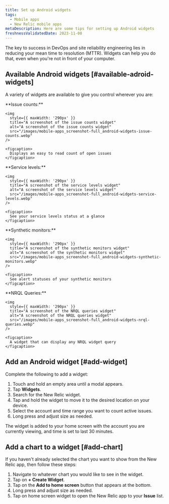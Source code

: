 ```yaml
---
title: Set up Android widgets
tags:
  - Mobile apps
  - New Relic mobile apps
metaDescription: Here are some tips for setting up Android widgets
freshnessValidatedDate: 2023-11-08
---
```


The key to success in DevOps and site reliability engineering lies in reducing your mean time to resolution (MTTR). Widgets can help you do that, even when you're not in front of your computer.

## Available Android widgets [#available-adroid-widgets]

A variety of widgets are available to give you control wherever you are:

<SideBySide>
  <Side>
    <DNT>
      **Issue counts:**
    </DNT>

    <img
      style={{ maxWidth: '290px' }}
      title="A screenshot of the issue counts widget"
      alt="A screenshot of the issue counts widget"
      src="/images/mobile-apps_screenshot-full_android-widgets-issue-counts.webp"
    />

    <figcaption>
      Displays an easy to read count of open issues
    </figcaption>
  </Side>

  <Side>
    <DNT>
      **Service levels:**
    </DNT>

    <img
      style={{ maxWidth: '290px' }}
      title="A screenshot of the service levels widget"
      alt="A screenshot of the service levels widget"
      src="/images/mobile-apps_screenshot-full_android-widgets-service-levels.webp"
    />

    <figcaption>
      See your service levels status at a glance
    </figcaption>
  </Side>

  <Side>
    <DNT>
      **Synthetic monitors:**
    </DNT>

    <img
      style={{ maxWidth: '290px' }}
      title="A screenshot of the synthetic monitors widget"
      alt="A screenshot of the synthetic monitors widget"
      src="/images/mobile-apps_screenshot-full_android-widgets-synthetic-monitors.webp"
    />

    <figcaption>
      See alert statuses of your synthetic monitors
    </figcaption>
  </Side>

  <Side>
    <DNT>
      **NRQL Queries:**
    </DNT>

    <img
      style={{ maxWidth: '290px' }}
      title="A screenshot of the NRQL queries widget"
      alt="A screenshot of the NRQL queries widget"
      src="/images/mobile-apps_screenshot-full_android-widgets-nrql-queries.webp"
    />

    <figcaption>
      A widget that can display any NRQL widget query
    </figcaption>
  </Side>
</SideBySide>

## Add an Android widget [#add-widget]

Complete the following to add a widget:

1. Touch and hold an empty area until a modal appears.
2. Tap <DNT>**Widgets**</DNT>.
3. Search for the New Relic widget.
4. Tap and hold the widget to move it to the desired location on your device.
5. Select the account and time range you want to count active issues.
6. Long press and adjust size as needed.

The widget is added to your home screen with the account you are currently viewing, and time is set to last 30 minutes.

## Add a chart to a widget [#add-chart]

If you haven't already selected the chart you want to show from the New Relic app, then follow these steps:

1. Navigate to whatever chart you would like to see in the widget.
2. Tap on <DNT>**+ Create Widget**</DNT>.
3. Tap on the <DNT>**Add to home screen**</DNT> button that appears at the bottom.
4. Long press and adjust size as needed.
5. Tap on home screen widget to open the New Relic app to your <DNT>**Issue**</DNT> list.
